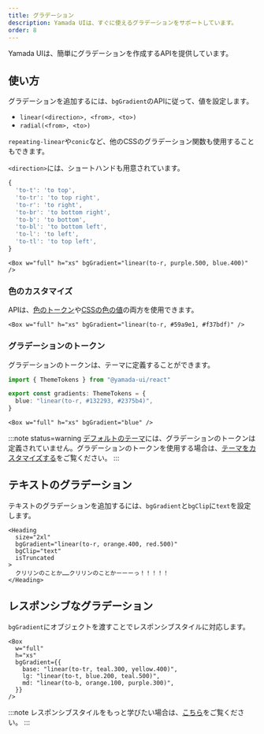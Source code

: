 ```yaml
---
title: グラデーション
description: Yamada UIは、すぐに使えるグラデーションをサポートしています。
order: 8
---
```


Yamada UIは、簡単にグラデーションを作成するAPIを提供しています。

## 使い方

グラデーションを追加するには、`bgGradient`のAPIに従って、値を設定します。

- `linear(<direction>, <from>, <to>)`
- `radial(<from>, <to>)`

`repeating-linear`や`conic`など、他のCSSのグラデーション関数も使用することもできます。

`<direction>`には、ショートハンドも用意されています。

```ts
{
  'to-t': 'to top',
  'to-tr': 'to top right',
  'to-r': 'to right',
  'to-br': 'to bottom right',
  'to-b': 'to bottom',
  'to-bl': 'to bottom left',
  'to-l': 'to left',
  'to-tl': 'to top left',
}
```

```tsx
<Box w="full" h="xs" bgGradient="linear(to-r, purple.500, blue.400)" />
```

### 色のカスタマイズ

APIは、[色のトークン](/styled-system/theming/default-theme#colors)や[CSSの色の値](https://developer.mozilla.org/ja/Web/CSS/color)の両方を使用できます。

```tsx
<Box w="full" h="xs" bgGradient="linear(to-r, #59a9e1, #f37bdf)" />
```

### グラデーションのトークン

グラデーションのトークンは、テーマに定義することができます。

```ts
import { ThemeTokens } from "@yamada-ui/react"

export const gradients: ThemeTokens = {
  blue: "linear(to-r, #132293, #2375b4)",
}
```

```tsx
<Box w="full" h="xs" bgGradient="blue" />
```

:::note status=warning
[デフォルトのテーマ](/styled-system/theming/default-theme)には、グラデーションのトークンは定義されていません。グラデーションのトークンを使用する場合は、[テーマをカスタマイズする](/styled-system/theming/customize-theme)をご覧ください。
:::

## テキストのグラデーション

テキストのグラデーションを追加するには、`bgGradient`と`bgClip`に`text`を設定します。

```tsx
<Heading
  size="2xl"
  bgGradient="linear(to-r, orange.400, red.500)"
  bgClip="text"
  isTruncated
>
  クリリンのことか……クリリンのことかーーーっ！！！！！
</Heading>
```

## レスポンシブなグラデーション

`bgGradient`にオブジェクトを渡すことでレスポンシブスタイルに対応します。

```tsx
<Box
  w="full"
  h="xs"
  bgGradient={{
    base: "linear(to-tr, teal.300, yellow.400)",
    lg: "linear(to-t, blue.200, teal.500)",
    md: "linear(to-b, orange.100, purple.300)",
  }}
/>
```

:::note
レスポンシブスタイルをもっと学びたい場合は、[こちら](/styled-system/responsive-styles)をご覧ください。
:::
